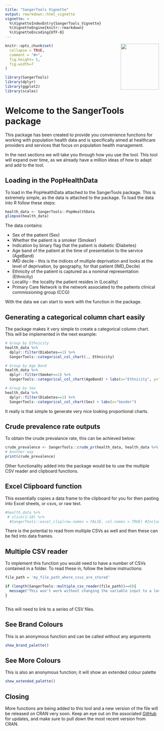 ```yaml
---
title: "SangerTools Vignette"
output: rmarkdown::html_vignette
vignette: >
  %\VignetteIndexEntry{SangerTools_Vignette}
  %\VignetteEngine{knitr::rmarkdown}
  %\VignetteEncoding{UTF-8}
---
```


<p><img src = "sangertoolshex.png" width = "125px" height = "150px" align="right"></a></p>

```r
knitr::opts_chunk$set(
  collapse = TRUE,
  comment = "#>",
  fig.height= 5, 
  fig.width=7
)
```




```r
library(SangerTools)
library(dplyr)
library(ggplot2)
library(scales)
```


# Welcome to the SangerTools package

This package has been created to provide you convenience functions for working with population health data and is specifically aimed at healthcare providers and services that focus on population health management. 

In the next sections we will take you through how you use the tool. This tool will expand over time, as we already have a million ideas of how to adapt and add to the tool. 

## Loading in the PopHealthData

To load in the PopHealthData attached to the SangerTools package. This is extremely simple, as the data is attached to the package. To load the data into R follow these steps:

```r
health_data <- SangerTools::PopHealthData
glimpse(health_data)
```

The data contains:

- Sex of the patient (Sex)
- Whether the patient is a smoker (Smoker)
- Indication by binary flag that the patient is diabetic (Diabetes)
- Age band of the patient at the time of presentation to the service (AgeBand)
- IMD decile - this is the indices of multiple deprivation and looks at the level of deprivation, by geography, for that patient (IMD_Decile)
- Ethnicity of the patient is captured as a nominal representation (Ethnicity)
- Locality - the locality the patient resides in (Locality)
- Primary Care Network is the network associated to the patients clinical commissioning group (CCG)


With the data we can start to work with the function in the package.

## Generating a categorical column chart easily

The package makes it very simple to create a categorical column chart. This will be implemented in the next example:

```r
# Group by Ethnicity
health_data %>% 
  dplyr::filter(Diabetes==1) %>% 
  SangerTools::categorical_col_chart(., Ethnicity)

# Group by Age Band
health_data %>% 
  dplyr::filter(Smoker==1) %>% 
  SangerTools::categorical_col_chart(AgeBand) + labs(x="Ethnicity", y="Patient Number")

# Group by Sex
health_data %>% 
  dplyr::filter(Diabetes==1) %>% 
  SangerTools::categorical_col_chart(Sex) + labs(x="Gender")
```

It really is that simple to generate very nice looking proportional charts. 

## Crude prevalence rate outputs

To obtain the crude prevalance rate, this can be achieved below:

```r
crude_prevalence <- SangerTools::crude_pr(health_data, health_data %>% dplyr::filter(Diabetes==1), Locality)
# Another way
print(crude_prevalence)

```

Other functionality added into the package would be to use the multiple CSV reader and clipboard functions.

## Excel Clipboard function

This essentially copies a data frame to the clipboard for you for then pasting into Excel sheets, or csvs, or raw text.

```r
#health_data %>%
 # slice(1:10) %>%
  #SangerTools::excel_clip(row.names = FALSE, col.names = TRUE) #Include column names

```

There is the potential to read from multiple CSVs as well and then these can be fed into data frames.


## Multiple CSV reader

To implement this function you would need to have a number of CSVs contained in a folder. To read these in, follow the below instructions:

```r
file_path = 'my_file_path_where_csvs_are_stored'

if (length(SangerTools::multiple_csv_reader(file_path))==0){
  message("This won't work without changing the variable input to a local file path with CSVs in")
}



```

This will need to link to a series of CSV files. 



## See Brand Colours 

This is an anonymous function and can be called without any arguments
```r

show_brand_palette()
```

## See More Colours

This is also an anonymous function; it will show an extended colour palette 
```r
show_extended_palette()
```



## Closing 

More functions are being added to this tool and a new version of the file will be released on CRAN very soon. Keep an eye out on the associated [GitHub](https://github.com/ald0405/SangerTools) for updates, and make sure to pull down the most recent version from CRAN. 


